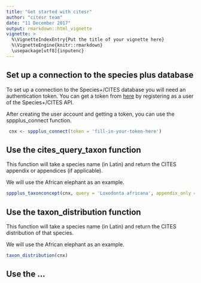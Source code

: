 ```yaml
---
title: "Get started with citesr"
author: "citesr team"
date: "11 December 2017"
output: rmarkdown::html_vignette
vignette: >
  %\VignetteIndexEntry{Put the title of your vignette here}
  %\VignetteEngine{knitr::rmarkdown}
  \usepackage[utf8]{inputenc}
---
```


## Set up a connection to the species plus database

To set up a connection to the Species+/CITES database you will need an authentication token. You can get a token from [here](http://api.speciesplus.net/users/sign_up) by registering as a user of the Species+/CITES API.

After creating the user account and getting a token, you can use the sppplus_connect function.
```r
 cnx <- sppplus_connect(token = 'fill-in-your-token-here')
```

## Use the cites_query_taxon function

This function will take a species name (in Latin) and return the CITES appendix or appendices (if applicable).

We will use the African elephant as an example.
```r
sppplus_taxonconcept(cnx, query = 'Loxodonta africana', appendix_only = TRUE)
```

## Use the taxon_distribution function

This function will take a species name (in Latin) and return the CITES distribution of that species.

We will use the African elephant as an example.
```r
taxon_distribution(cnx)
```

## Use the ...
